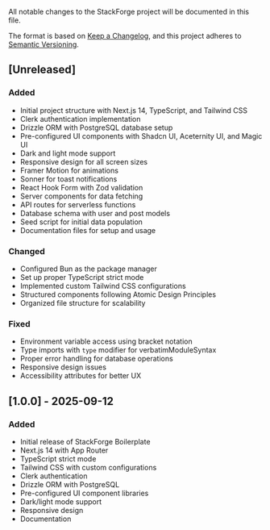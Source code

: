 All notable changes to the StackForge project will be documented in this file.

The format is based on [Keep a Changelog](https://keepachangelog.com/en/1.0.0/),
and this project adheres to [Semantic Versioning](https://semver.org/spec/v2.0.0.html).

## [Unreleased]

### Added
- Initial project structure with Next.js 14, TypeScript, and Tailwind CSS
- Clerk authentication implementation
- Drizzle ORM with PostgreSQL database setup
- Pre-configured UI components with Shadcn UI, Aceternity UI, and Magic UI
- Dark and light mode support
- Responsive design for all screen sizes
- Framer Motion for animations
- Sonner for toast notifications
- React Hook Form with Zod validation
- Server components for data fetching
- API routes for serverless functions
- Database schema with user and post models
- Seed script for initial data population
- Documentation files for setup and usage

### Changed
- Configured Bun as the package manager
- Set up proper TypeScript strict mode
- Implemented custom Tailwind CSS configurations
- Structured components following Atomic Design Principles
- Organized file structure for scalability

### Fixed
- Environment variable access using bracket notation
- Type imports with `type` modifier for verbatimModuleSyntax
- Proper error handling for database operations
- Responsive design issues
- Accessibility attributes for better UX

## [1.0.0] - 2025-09-12

### Added
- Initial release of StackForge Boilerplate
- Next.js 14 with App Router
- TypeScript strict mode
- Tailwind CSS with custom configurations
- Clerk authentication
- Drizzle ORM with PostgreSQL
- Pre-configured UI component libraries
- Dark/light mode support
- Responsive design
- Documentation